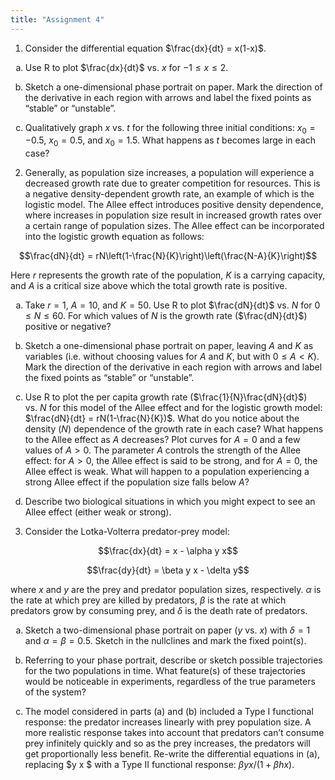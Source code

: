 ```yaml
---
title: "Assignment 4"
---
```



1. Consider the differential equation $\frac{dx}{dt} = x(1-x)$.

(a) Use R to plot $\frac{dx}{dt}$ vs. $x$ for $-1 \le x \le 2$.

(b) Sketch a one-dimensional phase portrait on paper. Mark the direction of the derivative in each region with arrows and label the fixed points as "stable" or "unstable".

(c) Qualitatively graph $x$ vs. $t$ for the following three initial conditions: $x_0 = -0.5$, $x_0 = 0.5$, and $x_0 = 1.5$. What happens as $t$ becomes large in each case?

2. Generally, as population size increases, a population will experience a decreased growth rate due to greater competition for resources. This is a negative density-dependent growth rate, an example of which is the logistic model. The Allee effect introduces positive density dependence, where increases in population size result in increased growth rates over a certain range of population sizes. The Allee effect can be incorporated into the logistic growth equation as follows:

$$\frac{dN}{dt} = rN\left(1-\frac{N}{K}\right)\left(\frac{N-A}{K}\right)$$

Here $r$ represents the growth rate of the population, $K$ is a carrying capacity, and $A$ is a critical size above which the total growth rate is positive.

(a) Take $r=1$, $A=10$, and $K=50$. Use R to plot $\frac{dN}{dt}$ vs. $N$ for $0 \le N \le 60$. For which values of $N$ is the growth rate ($\frac{dN}{dt}$) positive or negative?

(b) Sketch a one-dimensional phase portrait on paper, leaving $A$ and $K$ as variables (i.e. without choosing values for $A$ and $K$, but with $0 \le A < K$). Mark the direction of the derivative in each region with arrows and label the fixed points as "stable" or "unstable".

(c) Use R to plot the per capita growth rate ($\frac{1}{N}\frac{dN}{dt}$) vs. $N$ for this model of the Allee effect and for the logistic growth model: $\frac{dN}{dt} = rN(1-\frac{N}{K})$. What do you notice about the density ($N$) dependence of the growth rate in each case? What happens to the Allee effect as $A$ decreases? Plot curves for $A=0$ and a few values of $A>0$. The parameter $A$ controls the strength of the Allee effect: for $A > 0$, the Allee effect is said to be strong, and for $A=0$, the Allee effect is weak. What will happen to a population experiencing a strong Allee effect if the population size falls below $A$? 

(d) Describe two biological situations in which you might expect to see an Allee effect (either weak or strong). 

3. Consider the Lotka-Volterra predator-prey model:

$$\frac{dx}{dt} = x - \alpha y x$$

$$\frac{dy}{dt} = \beta y x - \delta y$$

where $x$ and $y$ are the prey and predator population sizes, respectively. $\alpha$ is the rate at which prey are killed by predators, $\beta$ is the rate at which predators grow by consuming prey, and $\delta$ is the death rate of predators.

(a) Sketch a two-dimensional phase portrait on paper ($y$ vs. $x$) with $\delta = 1$ and $\alpha =\beta = 0.5$. Sketch in the nullclines and mark the fixed point(s).

(b) Referring to your phase portrait, describe or sketch possible trajectories for the two populations in time. What feature(s) of these trajectories would be noticeable in experiments, regardless of the true parameters of the system? 

(c) The model considered in parts (a) and (b) included a Type I functional response: the predator increases linearly with prey population size. A more realistic response takes into account that predators can't consume prey infinitely quickly and so as the prey increases, the predators will get proportionally less benefit. Re-write the differential equations in (a), replacing $\beta y x $ with a Type II functional response: $\beta y x / (1+ \beta h x )$. 

